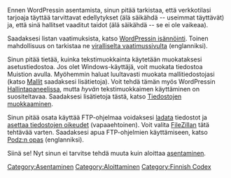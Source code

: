 {{Languages|
{{en|Before You Install}}
{{fi|Ennen kuin asennat}}
{{ja|インストールの前に}}
{{th|ก่อนคุณทำการติดตั้ง}}
{{ru|Перед установкой}}
{{zh-cn|安装之前要了解的}}
}}

Ennen WordPressin asentamista, sinun pitää tarkistaa, että verkkotilasi tarjoaja täyttää tarvittavat edellytykset (älä säikähdä -- useimmat täyttävät) ja, että sinä hallitset vaaditut taidot (älä säikähdä -- se ei ole vaikeaa). <!--En tajunnut: Neither of the two should be a problem, but it is wise to verify first.-->

Saadaksesi listan vaatimuksista, katso [[WordPressin isännöinti]]. Toinen mahdollisuus on tarkistaa ne [http://wordpress.org/about/requirements/ viralliselta vaatimussivulta] (englanniksi).

Sinun pitää tietää, kuinka tekstimuokkainta käytetään muokataksesi asetustiedostoa. Jos olet Windows-käyttäjä, voit muokata tiedostoa Muistion avulla. Myöhemmin haluat luultavasti muokata mallitiedostojasi (katso [[Mallit]] saadaksesi lisätietoja). Voit tehdä tämän myös WordPressin [[Hallintapaneeli]]ssa, mutta ''hyvän'' tekstimuokkaimen käyttäminen on suositeltavaa. Saadaksesi lisätietoja tästä, katso [[Tiedostojen muokkaaminen]].

Sinun pitää osata käyttää FTP-ohjelmaa voidaksesi [[WordPressin lataaminen etäpalvelimelle|ladata]] tiedostot ja [[Tiedostojen oikeuksien muuttaminen|asettaa tiedostojen oikeudet]] (vapaaehtoinen). Voit valita [[FileZillan käyttäminen|FileZilla]]n tätä tehtävää varten. Saadaksesi apua FTP-ohjelmien käyttämiseen, katso [http://www.tamba2.org.uk/wordpress/ftp/ Podz:n opas] (englanniksi).

Siinä se! Nyt sinun ei tarvitse tehdä muuta kuin aloittaa [[WordPressin asentaminen|asentaminen]].

<!--==Have WordPress Installed4Free!==
If you're interested in using WordPress on your own site, but aren't inclined to do the installation yourself, you can submit a request to have the installation done by the [http://install4free.wordpress.net/ WordPress Install4Free] team.
-->
[[Category:Asentaminen]]
[[Category:Aloittaminen]]
[[Category:Finnish Codex]]